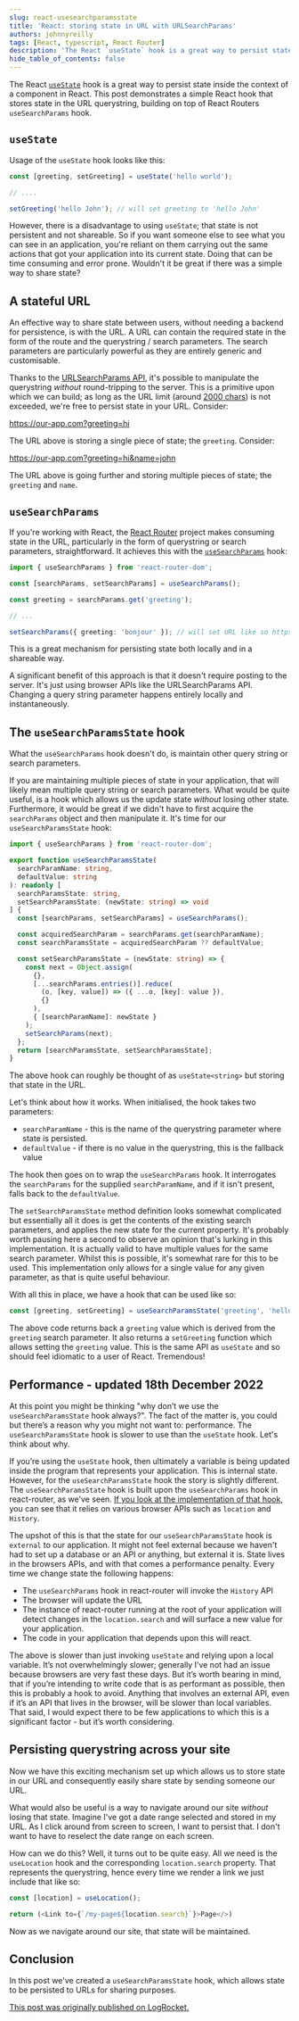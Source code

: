 ```yaml
---
slug: react-usesearchparamsstate
title: 'React: storing state in URL with URLSearchParams'
authors: johnnyreilly
tags: [React, typescript, React Router]
description: 'The React `useState` hook is a great way to persist state. This post demos a simple React hook that stores state in the URL querystring.'
hide_table_of_contents: false
---
```


The React [`useState`](https://reactjs.org/docs/hooks-reference.html#usestate) hook is a great way to persist state inside the context of a component in React. This post demonstrates a simple React hook that stores state in the URL querystring, building on top of React Routers `useSearchParams` hook.

<!--truncate-->

## `useState`

Usage of the `useState` hook looks like this:

```ts
const [greeting, setGreeting] = useState('hello world');

// ....

setGreeting('hello John'); // will set greeting to 'hello John'
```

However, there is a disadvantage to using `useState`; that state is not persistent and not shareable. So if you want someone else to see what you can see in an application, you're reliant on them carrying out the same actions that got your application into its current state. Doing that can be time consuming and error prone. Wouldn't it be great if there was a simple way to share state?

## A stateful URL

An effective way to share state between users, without needing a backend for persistence, is with the URL. A URL can contain the required state in the form of the route and the querystring / search parameters. The search parameters are particularly powerful as they are entirely generic and customisable.

Thanks to the [URLSearchParams API](https://developer.mozilla.org/en-US/docs/Web/API/URLSearchParams), it's possible to manipulate the querystring _without_ round-tripping to the server. This is a primitive upon which we can build; as long as the URL limit (around [2000 chars](https://stackoverflow.com/a/417184/761388)) is not exceeded, we're free to persist state in your URL. Consider:

https://our-app.com?greeting=hi

The URL above is storing a single piece of state; the `greeting`. Consider:

https://our-app.com?greeting=hi&name=john

The URL above is going further and storing multiple pieces of state; the `greeting` and `name`.

## `useSearchParams`

If you're working with React, the [React Router](https://reactrouter.com/) project makes consuming state in the URL, particularly in the form of querystring or search parameters, straightforward. It achieves this with the [`useSearchParams`](https://reactrouter.com/docs/en/v6/hooks/use-search-params) hook:

```ts
import { useSearchParams } from 'react-router-dom';

const [searchParams, setSearchParams] = useSearchParams();

const greeting = searchParams.get('greeting');

// ...

setSearchParams({ greeting: 'bonjour' }); // will set URL like so https://our-app.com?greeting=bonjour - this value will feed through to anything driven by the URL
```

This is a great mechanism for persisting state both locally and in a shareable way.

A significant benefit of this approach is that it doesn't require posting to the server. It's just using browser APIs like the URLSearchParams API. Changing a query string parameter happens entirely locally and instantaneously.

## The `useSearchParamsState` hook

What the `useSearchParams` hook doesn't do, is maintain other query string or search parameters.

If you are maintaining multiple pieces of state in your application, that will likely mean multiple query string or search parameters. What would be quite useful, is a hook which allows us the update state _without_ losing other state. Furthermore, it would be great if we didn't have to first acquire the `searchParams` object and then manipulate it. It's time for our `useSearchParamsState` hook:

```ts
import { useSearchParams } from 'react-router-dom';

export function useSearchParamsState(
  searchParamName: string,
  defaultValue: string
): readonly [
  searchParamsState: string,
  setSearchParamsState: (newState: string) => void
] {
  const [searchParams, setSearchParams] = useSearchParams();

  const acquiredSearchParam = searchParams.get(searchParamName);
  const searchParamsState = acquiredSearchParam ?? defaultValue;

  const setSearchParamsState = (newState: string) => {
    const next = Object.assign(
      {},
      [...searchParams.entries()].reduce(
        (o, [key, value]) => ({ ...o, [key]: value }),
        {}
      ),
      { [searchParamName]: newState }
    );
    setSearchParams(next);
  };
  return [searchParamsState, setSearchParamsState];
}
```

The above hook can roughly be thought of as `useState<string>` but storing that state in the URL.

Let's think about how it works. When initialised, the hook takes two parameters:

- `searchParamName` - this is the name of the querystring parameter where state is persisted.
- `defaultValue` - if there is no value in the querystring, this is the fallback value

The hook then goes on to wrap the `useSearchParams` hook. It interrogates the `searchParams` for the supplied `searchParamName`, and if it isn't present, falls back to the `defaultValue`.

The `setSearchParamsState` method definition looks somewhat complicated but essentially all it does is get the contents of the existing search parameters, and applies the new state for the current property. It's probably worth pausing here a second to observe an opinion that's lurking in this implementation. It is actually valid to have multiple values for the same search parameter. Whilst this is possible, it's somewhat rare for this to be used. This implementation only allows for a single value for any given parameter, as that is quite useful behaviour.

With all this in place, we have a hook that can be used like so:

```ts
const [greeting, setGreeting] = useSearchParamsState('greeting', 'hello');
```

The above code returns back a `greeting` value which is derived from the `greeting` search parameter. It also returns a `setGreeting` function which allows setting the `greeting` value. This is the same API as `useState` and so should feel idiomatic to a user of React. Tremendous!

## Performance - updated 18th December 2022

At this point you might be thinking "why don’t we use the `useSearchParamsState` hook always?". The fact of the matter is, you could but there’s a reason why you might not want to: performance. The `useSearchParamsState` hook is slower to use than the `useState` hook. Let's think about why.

If you’re using the `useState` hook, then ultimately a variable is being updated inside the program that represents your application. This is internal state. However, for the `useSearchParamsState` hook the story is slightly different. The `useSearchParamsState` hook is built upon the `useSearchParams` hook in react-router, as we’ve seen. [If you look at the implementation of that hook](https://github.com/remix-run/react-router/blob/590b7a25a454d998c83f4e5d6f00ad5a6217533b/packages/react-router-dom/index.tsx#L785), you can see that it relies on various browser APIs such as `location` and `History`.

The upshot of this is that the state for our `useSearchParamsState` hook is `external` to our application. It might not feel external because we haven't had to set up a database or an API or anything, but external it is. State lives in the browsers APIs, and with that comes a performance penalty. Every time we change state the following happens:

- The `useSearchParams` hook in react-router will invoke the `History` API
- The browser will update the URL
- The instance of react-router running at the root of your application will detect changes in the `location.search` and will surface a new value for your application.
- The code in your application that depends upon this will react.

The above is slower than just invoking `useState` and relying upon a local variable. It’s not overwhelmingly slower; generally I’ve not had an issue because browsers are very fast these days. But it’s worth bearing in mind, that if you’re intending to write code that is as performant as possible, then this is probably a hook to avoid. Anything that involves an external API, even if it’s an API that lives in the browser, will be slower than local variables. That said, I would expect there to be few applications to which this is a significant factor - but it’s worth considering.

## Persisting querystring across your site

Now we have this exciting mechanism set up which allows us to store state in our URL and consequently easily share state by sending someone our URL.

What would also be useful is a way to navigate around our site _without_ losing that state. Imagine I've got a date range selected and stored in my URL. As I click around from screen to screen, I want to persist that. I don't want to have to reselect the date range on each screen.

How can we do this? Well, it turns out to be quite easy. All we need is the `useLocation` hook and the corresponding `location.search` property. That represents the querystring, hence every time we render a link we just include that like so:

```ts
const [location] = useLocation();

return (<Link to={`/my-page${location.search}`}>Page</>)
```

Now as we navigate around our site, that state will be maintained.

## Conclusion

In this post we've created a `useSearchParamsState` hook, which allows state to be persisted to URLs for sharing purposes.

[This post was originally published on LogRocket.](https://blog.logrocket.com/use-state-url-persist-state-usesearchparams/)

<head>
  <link
    rel="canonical"
    href="https://blog.logrocket.com/use-state-url-persist-state-usesearchparams/"
  />
</head>
